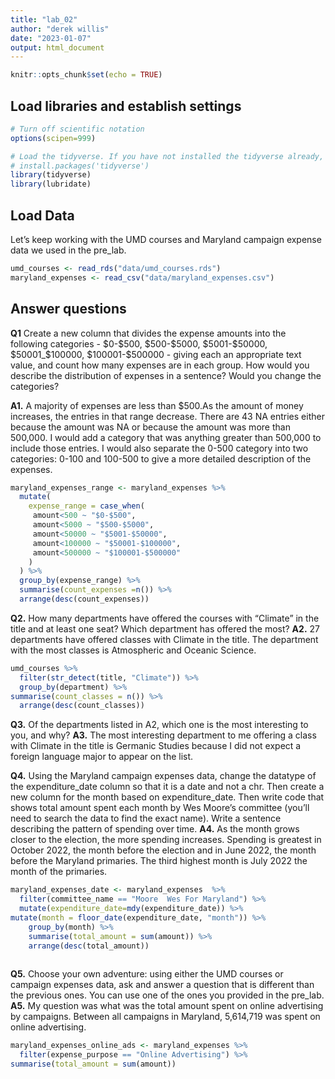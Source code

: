 ```yaml
---
title: "lab_02"
author: "derek willis"
date: "2023-01-07"
output: html_document
---
```


```r
knitr::opts_chunk$set(echo = TRUE)
```

## Load libraries and establish settings

```r
# Turn off scientific notation
options(scipen=999)

# Load the tidyverse. If you have not installed the tidyverse already, remove the # from the next line and run it first.  
# install.packages('tidyverse')
library(tidyverse)
library(lubridate)
```

## Load Data

Let's keep working with the UMD courses and Maryland campaign expense data we used in the pre_lab.

```r
umd_courses <- read_rds("data/umd_courses.rds")
maryland_expenses <- read_csv("data/maryland_expenses.csv")
```

## Answer questions

**Q1** Create a new column that divides the expense amounts into the following categories - \$0-\$500, \$500-\$5000, \$5001-\$50000, \$50001\_\$100000, \$100001-\$500000 - giving each an appropriate text value, and count how many expenses are in each group. How would you describe the distribution of expenses in a sentence? Would you change the categories?

**A1.** A majority of expenses are less than $500.As the amount of money increases, the entries in that range decrease. There are 43 NA entries either because the amount was NA or because the amount was more than 500,000. I would add a category that was anything greater than 500,000 to include those entries. I would also separate the 0-500 category into two categories: 0-100 and 100-500 to give a more detailed description of the expenses.

```r
maryland_expenses_range <- maryland_expenses %>% 
  mutate(
    expense_range = case_when(
     amount<500 ~ "$0-$500",
     amount<5000 ~ "$500-$5000",
     amount<50000 ~ "$5001-$50000",
     amount<100000 ~ "$50001-$100000",
     amount<500000 ~ "$100001-$500000"
    )
  ) %>% 
  group_by(expense_range) %>% 
  summarise(count_expenses =n()) %>% 
  arrange(desc(count_expenses))
```

**Q2.** How many departments have offered the courses with "Climate" in the title and at least one seat? Which department has offered the most? 
**A2.** 27 departments have offered classes with Climate in the title. The department with the most classes is Atmospheric and Oceanic Science.

```r
umd_courses %>%
  filter(str_detect(title, "Climate")) %>% 
  group_by(department) %>% 
summarise(count_classes = n()) %>% 
  arrange(desc(count_classes))

```

**Q3.** Of the departments listed in A2, which one is the most interesting to you, and why?
**A3.** The most interesting department to me offering a class with Climate in the title is Germanic Studies because I did not expect a foreign language major to appear on the list.

**Q4.** Using the Maryland campaign expenses data, change the datatype of the expenditure_date column so that it is a date and not a chr. Then create a new column for the month based on expenditure_date. Then write code that shows total amount spent each month by Wes Moore's committee (you'll need to search the data to find the exact name). Write a sentence describing the pattern of spending over time.
**A4.** As the month grows closer to the election, the more spending increases. Spending is greatest in October 2022, the month before the election and in June 2022, the month before the Maryland primaries. The third highest month is July 2022 the month of the primaries. 

```r
maryland_expenses_date <- maryland_expenses  %>%
  filter(committee_name == "Moore  Wes For Maryland") %>% 
  mutate(expenditure_date=mdy(expenditure_date)) %>% 
mutate(month = floor_date(expenditure_date, "month")) %>% 
    group_by(month) %>% 
    summarise(total_amount = sum(amount)) %>% 
    arrange(desc(total_amount))
  

```

**Q5.** Choose your own adventure: using either the UMD courses or campaign expenses data, ask and answer a question that is different than the previous ones. You can use one of the ones you provided in the pre_lab.
**A5.** My question was what was the total amount spent on online advertising by campaigns. Between all campaigns in Maryland, 5,614,719 was spent on online advertising.

```r
maryland_expenses_online_ads <- maryland_expenses %>%
  filter(expense_purpose == "Online Advertising") %>% 
summarise(total_amount = sum(amount))
```
